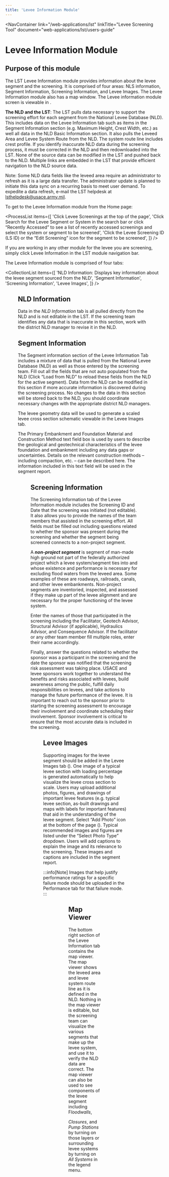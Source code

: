 ```yaml
---
title: 'Levee Information Module'
---
```



<NavContainer
link="/web-applications/lst"
linkTitle="Levee Screening Tool"
document="web-applications/lst/users-guide"

> </NavContainer>

# Levee Information Module

## Purpose of this module

The LST Levee Information module provides information about the levee segment and the screening. It is comprised of four areas: NLS information,
Segment Information, Screening Information, and Levee Images. The Levee Information module also has a map window. The Levee information module screen
is viewable in <FigReference figKey="figure-21" />.

<strong>The NLD and the LST</strong>: The LST pulls data necessary to support the screening effort
for each segment from the National Levee Database (NLD). This includes data on the Levee Information
tab such as items in the Segment Information section (e.g. Maximum Height, Crest Width, etc.) as
well all data in the NLD Basic Information section. It also pulls the Leveed Area and Levee System
Route from the NLD. The system route line includes crest profile. If you identify inaccurate NLD
data during the screening process, it must be corrected in the NLD and then redownloaded into the
LST. None of the source data can be modified in the LST and pushed back to the NLD. Multiple links
are embedded in the LST that provide efficient navigation to the NLD source data.

Note: Some NLD data fields like the leveed area require an administrator to refresh as it is a large data transfer. The administrator update is
planned to initiate this data sync on a recurring basis to meet user demand. To expedite a data refresh, e-mail the LST helpdesk at
lsthelpdesk@usace.army.mil.

To get to the Levee Information module from the Home page:

<ProcessList
  items={[
    'Click Levee Screenings at the top of the page',
    'Click Search for the Levee Segment or System in the search bar or click “Recently Accessed” to see a list of recently accessed screenings and select the system or segment to be screened',
    'Click the Levee Screening ID (LS ID) or the “Edit Screening” icon for the segment to be screened',
  ]}
/>

If you are working in any other module for the levee you are screening, simply click Levee Information in the LST module navigation bar.

The Levee Information module is comprised of four tabs:

<CollectionList
  items={[
    'NLD Information: Displays key information about the levee segment sourced from the NLD',
    'Segment Information',
    'Screening Information',
    'Levee Images',
  ]}
/>

<Figure
  figKey="figure-21"
  src="figures\web-applications\lst\users-guide\v1.0\figures\figure21.png"
  alt="Levee Information module with 4 tabs. NLD Information tab is displayed."
  caption="Levee Information module with 4 tabs. NLD Information tab is displayed."
/>

## NLD Information

Data in the <em>NLD Information</em> tab is all pulled directly from the NLD and is not editable in the LST. If the screening team identifies any data
that is inaccurate in this section, work with the district NLD manager to revise it in the NLD.

## Segment Information

The Segment information section of the Levee Information Tab includes a mixture of data that is pulled from the National Levee Database (NLD) as well
as those entered by the screening team. Fill out all the fields that are not auto populated from the NLD (Click “Load from NLD” to reload these fields
from the NLD for the active segment). Data from the NLD can be modified in this section if more accurate information is discovered during the
screening process. No changes to the data in this section will be stored back to the NLD, you should coordinate necessary changes with the appropriate
district NLD managers.

The levee geometry data will be used to generate a scaled levee cross section schematic viewable in the Levee Images tab.

The Primary Embankment and Foundation Material and Construction Method text field box is used by users to describe the geological and geotechnical
characteristics of the levee foundation and embankment including any data gaps or uncertainties. Details on the relevant construction methods –
including compaction, etc. – can be described here. The information included in this text field will be used in the segment report.

<Figure
  figKey="figure-22"
  src="figures\web-applications\lst\users-guide\v1.0\figures\figure22.png"
  alt="Segment Information Tab"
  caption="Segment Information Tab"
/>

## Screening Information

The Screening Information tab of the Levee Information module includes the Screening ID and Date that the screening was initiated (not editable). It
also allows you to provide the names of the team members that assisted in the screening effort. All fields must be filled out including questions
related to whether the sponsor was present during the screening and whether the segment being screened connects to a non-project segment.

A <em><strong>non-project segment</strong></em> is segment of man-made high ground not part of the federally authorized project which a levee
system/segment ties into and whose existence and performance is necessary for excluding flood waters from the leveed area. Some examples of these are
roadways, railroads, canals, and other levee embankments. Non-project segments are inventoried, inspected, and assessed if they make up part of the
levee alignment and are necessary for the proper functioning of the levee system.

Enter the names of those that participated in the screening including the Facilitator, Geotech Advisor, Structural Advisor (if applicable), Hydraulics
Advisor, and Consequence Advisor. If the facilitator or any other team member fill multiple roles, enter their name accordingly.

Finally, answer the questions related to whether the sponsor was a participant in the screening and the date the sponsor was notified that the
screening risk assessment was taking place. USACE and levee sponsors work together to understand the benefits and risks associated with levees, build
awareness among the public, fulfill daily responsibilities on levees, and take actions to manage the future performance of the levee. It is important
to reach out to the sponsor prior to starting the screening assessment to encourage their involvement and coordinate scheduling their involvement.
Sponsor involvement is critical to ensure that the most accurate data is included in the screening.

<Figure
  figKey="figure-23"
  src="figures\web-applications\lst\users-guide\v1.0\figures\figure23.png"
  alt="Screening Information Tab"
  caption="Screening Information Tab"
/>

## Levee Images

Supporting images for the levee segment should be added in the Levee Images tab (<FigReference figKey="figure-24" />). One image of a typical levee
section with loading percentage is generated automatically to help visualize the levee cross section to scale. Users may upload additional photos,
figures, and drawings of important levee features (e.g. typical levee section, as-built drawings and maps with labels for important features) that aid
in the understanding of the levee segment. Select “Add Photo” icon at the bottom of the page (<FigReference figKey="figure-25" />). Typical
recommended images and figures are listed under the “Select Photo Type” dropdown. Users will add captions to explain the image and its relevance to
the screening. These images and captions are included in the segment report.

:::info[Note]
Images that help justify performance ratings for a specific failure mode should be uploaded in the Performance tab for that failure mode.
:::

<Figure
  figKey="figure-24"
  src="figures\web-applications\lst\users-guide\v1.0\figures\figure24.png"
  alt="Levee Images Tab"
  caption="Levee Images Tab"
/>

<Figure
  figKey="figure-25"
  src="figures\web-applications\lst\users-guide\v1.0\figures\figure25.png"
  alt="Add Photo function popup window"
  caption="Add Photo function popup window"
/>

## Map Viewer

The bottom right section of the Levee Information tab contains the map viewer. The map viewer shows the leveed area and levee system route line as it
is defined in the NLD. Nothing in the map viewer is editable, but the screening team can visualize the various segments that make up the levee system,
and use it to verify the NLD data are correct. The map viewer can also be used to see components of the levee segment including F<em>loodwalls</em>,

<em>Closures</em>, and <em>Pump Stations</em> by turning on those layers or surrounding levee
systems by turning on <em>All Systems</em> in the legend menu.

<CitationFootnote />
